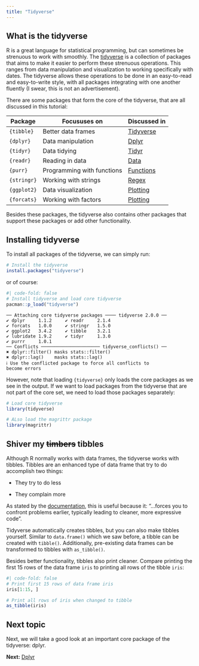 ```yaml
---
title: "Tidyverse"
---
```


## What is the tidyverse
R is a great language for statistical programming, but can sometimes be strenuous to work with smoothly. The [tidyverse](https://www.tidyverse.org/) is a collection of packages that aims to make it easier to perform these strenuous operations. This ranges from data manipulation and visualization to working specifically with dates. The tidyverse allows these operations to be done in an easy-to-read and easy-to-write style, with all packages integrating with one another fluently (I swear, this is not an advertisement).

There are some packages that form the core of the tidyverse, that are all discussed in this tutorial:

| Package   | Focususes on               | Discussed in               |
|-----------|----------------------------|----------------------------|
|`{tibble}` | Better data frames         | [Tidyverse](tidyverse.qmd) | 
|`{dplyr}`  | Data manipulation          | [Dplyr](dplyr.qmd)         |
|`{tidyr}`  | Data tidying               | [Tidyr](tidyr.qmd)         |
|`{readr}`  | Reading in data            | [Data](data.qmd)           |
|`{purr}`   | Programming with functions | [Functions](functions.qmd) |
|`{stringr}`| Working with strings       | [Regex](regex.qmd)         |
|`{ggplot2}`| Data visualization         | [Plotting](plotting.qmd)   |
|`{forcats}`| Working with factors       | [Plotting](plotting.qmd)   |

Besides these packages, the tidyverse also contains other packages that support these packages or add other functionality.

## Installing tidyverse
To install all packages of the tidyverse, we can simply run:

```r
# Install the tidyverse
install.packages("tidyverse")
```

or of course:

```r
#| code-fold: false
# Install tidyverse and load core tidyverse
pacman::p_load("tidyverse")
```

```
── Attaching core tidyverse packages ──── tidyverse 2.0.0 ──
✔ dplyr     1.1.2     ✔ readr     2.1.4
✔ forcats   1.0.0     ✔ stringr   1.5.0
✔ ggplot2   3.4.2     ✔ tibble    3.2.1
✔ lubridate 1.9.2     ✔ tidyr     1.3.0
✔ purrr     1.0.1     
── Conflicts ────────────────────── tidyverse_conflicts() ──
✖ dplyr::filter() masks stats::filter()
✖ dplyr::lag()    masks stats::lag()
ℹ Use the conflicted package to force all conflicts to 
become errors
``` 

However, note that loading `{tidyverse}` only loads the core packages as we see in the output. If we want to load packages from the tidyverse that are not part of the core set, we need to load those packages separately:

```r
# Load core tidyverse
library(tidyverse)

# ALso load the magrittr package
library(magrittr)
```

## Shiver my ~~timbers~~ tibbles
Although R normally works with data frames, the tidyverse works with tibbles. Tibbles are an enhanced type of data frame that try to do accomplish two things:

- They try to do less

- They complain more 

As stated by the [documentation](https://tibble.tidyverse.org/), this is useful because it: "...forces you to confront problems earlier, typically leading to cleaner, more expressive code". 

Tidyverse automatically creates tibbles, but you can also make tibbles yourself. Similar to `data.frame()` which we saw before, a tibble can be created with `tibble()`. Additionally, pre-existing data frames can be transformed to tibbles with `as_tibble()`. 

Besides better functionality, tibbles also print cleaner. Compare printing the first 15 rows of the data frame `iris` to printing all rows of the tibble `iris`:

```r
#| code-fold: false
# Print first 15 rows of data frame iris
iris[1:15, ]

# Print all rows of iris when changed to tibble
as_tibble(iris)

```

## Next topic
Next, we will take a good look at an important core package of the tidyverse: dplyr.

**Next:** [Dplyr](dplyr.qmd)

